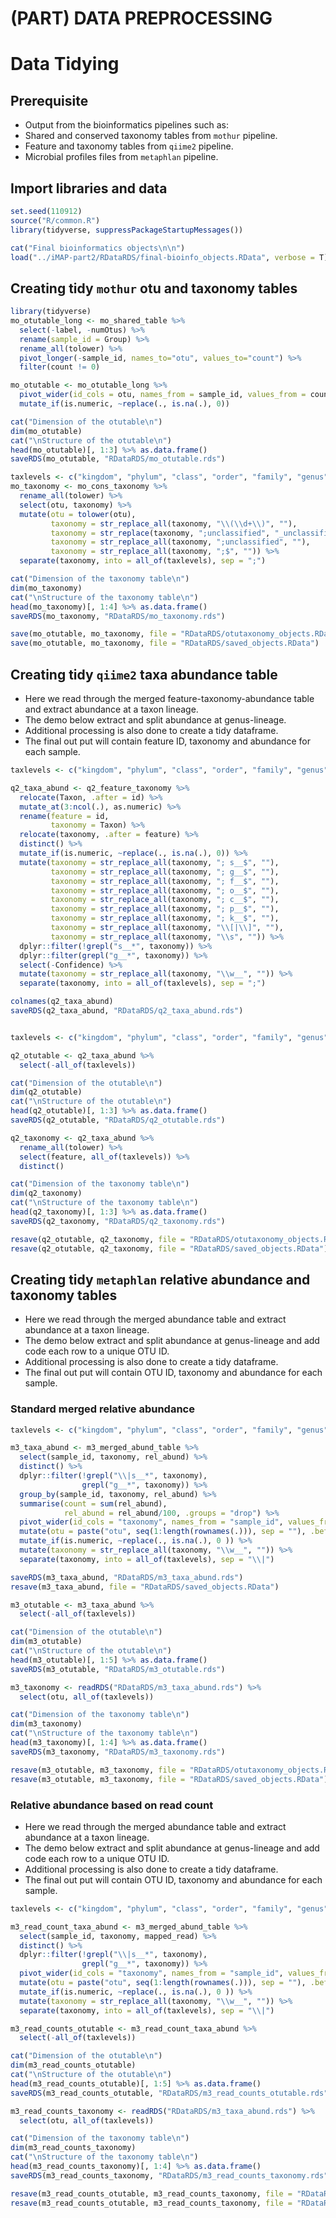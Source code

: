 # (PART) DATA PREPROCESSING {-}

# Data Tidying {#data-tidying}

## Prerequisite
- Output from the bioinformatics pipelines such as:
 - Shared and conserved taxonomy tables from `mothur` pipeline.
 - Feature and taxonomy tables from `qiime2` pipeline.
 - Microbial profiles files from `metaphlan` pipeline.

## Import libraries and data
```r
set.seed(110912)
source("R/common.R")
library(tidyverse, suppressPackageStartupMessages())

cat("Final bioinformatics objects\n\n")
load("../iMAP-part2/RDataRDS/final-bioinfo_objects.RData", verbose = T)
```


## Creating tidy `mothur` otu and taxonomy tables {#mothur-otu-taxonomy}
```r
library(tidyverse)
mo_otutable_long <- mo_shared_table %>% 
  select(-label, -numOtus) %>% 
  rename(sample_id = Group) %>% 
  rename_all(tolower) %>% 
  pivot_longer(-sample_id, names_to="otu", values_to="count") %>% 
  filter(count != 0)

mo_otutable <- mo_otutable_long %>%
  pivot_wider(id_cols = otu, names_from = sample_id, values_from = count) %>%
  mutate_if(is.numeric, ~replace(., is.na(.), 0))

cat("Dimension of the otutable\n")
dim(mo_otutable)
cat("\nStructure of the otutable\n")
head(mo_otutable)[, 1:3] %>% as.data.frame()  
saveRDS(mo_otutable, "RDataRDS/mo_otutable.rds")

taxlevels <- c("kingdom", "phylum", "class", "order", "family", "genus")
mo_taxonomy <- mo_cons_taxonomy %>%
  rename_all(tolower) %>%
  select(otu, taxonomy) %>%
  mutate(otu = tolower(otu),
         taxonomy = str_replace_all(taxonomy, "\\(\\d+\\)", ""),
         taxonomy = str_replace(taxonomy, ";unclassified", "_unclassified"),
         taxonomy = str_replace_all(taxonomy, ";unclassified", ""),
         taxonomy = str_replace_all(taxonomy, ";$", "")) %>% 
  separate(taxonomy, into = all_of(taxlevels), sep = ";")

cat("Dimension of the taxonomy table\n")
dim(mo_taxonomy)
cat("\nStructure of the taxonomy table\n")
head(mo_taxonomy)[, 1:4] %>% as.data.frame() 
saveRDS(mo_taxonomy, "RDataRDS/mo_taxonomy.rds")

save(mo_otutable, mo_taxonomy, file = "RDataRDS/otutaxonomy_objects.RData")
save(mo_otutable, mo_taxonomy, file = "RDataRDS/saved_objects.RData")
```

## Creating tidy `qiime2` taxa abundance table {#qiime2-otu-taxonomy}
- Here we read through the merged feature-taxonomy-abundance table and extract abundance at a taxon lineage.
- The demo below extract and split abundance at genus-lineage.
- Additional processing is also done to create a tidy dataframe.
- The final out put will contain feature ID, taxonomy and abundance for each sample.
```r
taxlevels <- c("kingdom", "phylum", "class", "order", "family", "genus")

q2_taxa_abund <- q2_feature_taxonomy %>%
  relocate(Taxon, .after = id) %>% 
  mutate_at(3:ncol(.), as.numeric) %>% 
  rename(feature = id,
         taxonomy = Taxon) %>% 
  relocate(taxonomy, .after = feature) %>% 
  distinct() %>%
  mutate_if(is.numeric, ~replace(., is.na(.), 0)) %>%
  mutate(taxonomy = str_replace_all(taxonomy, "; s__$", ""),
         taxonomy = str_replace_all(taxonomy, "; g__$", ""),
         taxonomy = str_replace_all(taxonomy, "; f__$", ""),
         taxonomy = str_replace_all(taxonomy, "; o__$", ""),
         taxonomy = str_replace_all(taxonomy, "; c__$", ""),
         taxonomy = str_replace_all(taxonomy, "; p__$", ""),
         taxonomy = str_replace_all(taxonomy, "; k__$", ""),
         taxonomy = str_replace_all(taxonomy, "\\[|\\]", ""),
         taxonomy = str_replace_all(taxonomy, "\\s", "")) %>%
  dplyr::filter(!grepl("s__*", taxonomy)) %>%
  dplyr::filter(grepl("g__*", taxonomy)) %>% 
  select(-Confidence) %>% 
  mutate(taxonomy = str_replace_all(taxonomy, "\\w__", "")) %>% 
  separate(taxonomy, into = all_of(taxlevels), sep = ";")

colnames(q2_taxa_abund)
saveRDS(q2_taxa_abund, "RDataRDS/q2_taxa_abund.rds")


taxlevels <- c("kingdom", "phylum", "class", "order", "family", "genus")

q2_otutable <- q2_taxa_abund %>%
  select(-all_of(taxlevels))

cat("Dimension of the otutable\n")
dim(q2_otutable)
cat("\nStructure of the otutable\n")
head(q2_otutable)[, 1:3] %>% as.data.frame()  
saveRDS(q2_otutable, "RDataRDS/q2_otutable.rds")

q2_taxonomy <- q2_taxa_abund %>%
  rename_all(tolower) %>%
  select(feature, all_of(taxlevels)) %>%
  distinct()

cat("Dimension of the taxonomy table\n")
dim(q2_taxonomy)
cat("\nStructure of the taxonomy table\n")
head(q2_taxonomy)[, 1:3] %>% as.data.frame() 
saveRDS(q2_taxonomy, "RDataRDS/q2_taxonomy.rds")

resave(q2_otutable, q2_taxonomy, file = "RDataRDS/otutaxonomy_objects.RData")
resave(q2_otutable, q2_taxonomy, file = "RDataRDS/saved_objects.RData")
```


## Creating tidy `metaphlan` relative abundance and taxonomy tables {#m3-otu-taxonomy}
- Here we read through the merged abundance table and extract abundance at a taxon lineage.
- The demo below extract and split abundance at genus-lineage and add code each row to a unique OTU ID.
- Additional processing is also done to create a tidy dataframe.
- The final out put will contain OTU ID, taxonomy and abundance for each sample.

### Standard merged relative abundance
```r
taxlevels <- c("kingdom", "phylum", "class", "order", "family", "genus")

m3_taxa_abund <- m3_merged_abund_table %>% 
  select(sample_id, taxonomy, rel_abund) %>% 
  distinct() %>% 
  dplyr::filter(!grepl("\\|s__*", taxonomy),
                grepl("g__*", taxonomy)) %>%
  group_by(sample_id, taxonomy, rel_abund) %>%
  summarise(count = sum(rel_abund),
            rel_abund = rel_abund/100, .groups = "drop") %>% 
  pivot_wider(id_cols = "taxonomy", names_from = "sample_id", values_from = "rel_abund") %>% 
  mutate(otu = paste("otu", seq(1:length(rownames(.))), sep = ""), .before = 1) %>% 
  mutate_if(is.numeric, ~replace(., is.na(.), 0 )) %>% 
  mutate(taxonomy = str_replace_all(taxonomy, "\\w__", "")) %>%
  separate(taxonomy, into = all_of(taxlevels), sep = "\\|") 

saveRDS(m3_taxa_abund, "RDataRDS/m3_taxa_abund.rds")
resave(m3_taxa_abund, file = "RDataRDS/saved_objects.RData")

m3_otutable <- m3_taxa_abund %>% 
  select(-all_of(taxlevels))

cat("Dimension of the otutable\n")
dim(m3_otutable)
cat("\nStructure of the otutable\n")
head(m3_otutable)[, 1:5] %>% as.data.frame()  
saveRDS(m3_otutable, "RDataRDS/m3_otutable.rds")

m3_taxonomy <- readRDS("RDataRDS/m3_taxa_abund.rds") %>% 
  select(otu, all_of(taxlevels))

cat("Dimension of the taxonomy table\n")
dim(m3_taxonomy)
cat("\nStructure of the taxonomy table\n")
head(m3_taxonomy)[, 1:4] %>% as.data.frame() 
saveRDS(m3_taxonomy, "RDataRDS/m3_taxonomy.rds")

resave(m3_otutable, m3_taxonomy, file = "RDataRDS/otutaxonomy_objects.RData")
resave(m3_otutable, m3_taxonomy, file = "RDataRDS/saved_objects.RData")
```


### Relative abundance based on read count
- Here we read through the merged abundance table and extract abundance at a taxon lineage.
- The demo below extract and split abundance at genus-lineage and add code each row to a unique OTU ID.
- Additional processing is also done to create a tidy dataframe.
- The final out put will contain OTU ID, taxonomy and abundance for each sample.

```r
taxlevels <- c("kingdom", "phylum", "class", "order", "family", "genus")

m3_read_count_taxa_abund <- m3_merged_abund_table %>% 
  select(sample_id, taxonomy, mapped_read) %>% 
  distinct() %>% 
  dplyr::filter(!grepl("\\|s__*", taxonomy),
                grepl("g__*", taxonomy)) %>%
  pivot_wider(id_cols = "taxonomy", names_from = "sample_id", values_from = "mapped_read") %>% 
  mutate(otu = paste("otu", seq(1:length(rownames(.))), sep = ""), .before = 1) %>% 
  mutate_if(is.numeric, ~replace(., is.na(.), 0 )) %>% 
  mutate(taxonomy = str_replace_all(taxonomy, "\\w__", "")) %>%
  separate(taxonomy, into = all_of(taxlevels), sep = "\\|") 

m3_read_counts_otutable <- m3_read_count_taxa_abund %>% 
  select(-all_of(taxlevels))

cat("Dimension of the otutable\n")
dim(m3_read_counts_otutable)
cat("\nStructure of the otutable\n")
head(m3_read_counts_otutable)[, 1:5] %>% as.data.frame()  
saveRDS(m3_read_counts_otutable, "RDataRDS/m3_read_counts_otutable.rds")

m3_read_counts_taxonomy <- readRDS("RDataRDS/m3_taxa_abund.rds") %>% 
  select(otu, all_of(taxlevels))

cat("Dimension of the taxonomy table\n")
dim(m3_read_counts_taxonomy)
cat("\nStructure of the taxonomy table\n")
head(m3_read_counts_taxonomy)[, 1:4] %>% as.data.frame() 
saveRDS(m3_read_counts_taxonomy, "RDataRDS/m3_read_counts_taxonomy.rds")

resave(m3_read_counts_otutable, m3_read_counts_taxonomy, file = "RDataRDS/otutaxonomy_objects.RData")
resave(m3_read_counts_otutable, m3_read_counts_taxonomy, file = "RDataRDS/saved_objects.RData")
```




